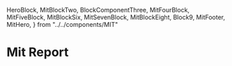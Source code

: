 
  HeroBlock,
  MitBlockTwo,
  BlockComponentThree,
  MitFourBlock,
  MitFiveBlock,
  MitBlockSix,
  MitSevenBlock,
  MitBlockEight,
  Block9,
  MitFooter,
  MitHero,
} from "../../components/MIT"

<Meta
  title='Pages/Mit Report/Report'
/>

# Mit Report

<Preview>
  <Story name='Mit Report'>
    <MitHero />
    <MitBlockTwo />
    <BlockComponentThree />
    <HeroBlock
      title='Technology-enabled collaboration is creating a working data culture'
      body='Pushing analytics and ML capabilities to the edge with advanced data technologies will help end users make more informed business decisions — the hallmark of a strong data culture.'
      index='02'
      direction='right'
    >
      <MitFourBlock />
    </HeroBlock>
    <HeroBlock
      title='ML’s business impact is limited by difficulties managing its end-to-end lifecycle'
      body='The most significant challenge, according to 55% of respondents, is the lack of a central place to store and discover ML models.'
      index='03'
      direction='left'
    >
      <MitFiveBlock />
    </HeroBlock>
    <MitBlockSix />
    <HeroBlock
      title='Open standards are the top requirement of future data architecture strategies'
      body='If respondents could build a new data architecture for their business, the most critical advantage over the existing architecture would be a greater embrace of open source standards and open data formats.'
      index='05'
      direction='left'
    >
      <MitSevenBlock />
    </HeroBlock>
    <MitBlockEight />
    <Block9 />
    <MitFooter />
  </Story>
</Preview>
